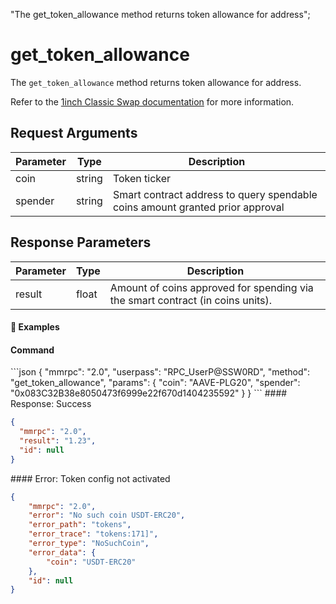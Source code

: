   "The get_token_allowance method returns token allowance for address";

# get\_token\_allowance

The `get_token_allowance` method returns token allowance for address.

Refer to the [1inch Classic Swap documentation](https://portal.1inch.dev/documentation/apis/swap/classic-swap/quick-start) for more information.

## Request Arguments

| Parameter | Type   | Description                                                                   |
| --------- | ------ | ----------------------------------------------------------------------------- |
| coin      | string | Token ticker                                                                  |
| spender   | string | Smart contract address to query spendable coins amount granted prior approval |

## Response Parameters

| Parameter | Type  | Description                                                                    |
| --------- | ----- | ------------------------------------------------------------------------------ |
| result    | float | Amount of coins approved for spending via the smart contract (in coins units). |

#### 📌 Examples

#### Command

<CodeGroup title="" tag="POST" label="get_token_allowance" mm2MethodDecorate="true">
  ```json
  {
    "mmrpc": "2.0",
    "userpass": "RPC_UserP@SSW0RD",
    "method": "get_token_allowance",
    "params": {
      "coin": "AAVE-PLG20",
      "spender": "0x083C32B38e8050473f6999e22f670d1404235592"
    }
  }
  ```
</CodeGroup>

<CollapsibleSection expandedText="Hide Response" collapsedText="Show Response">
  #### Response: Success

  ```json
  {
    "mmrpc": "2.0",
    "result": "1.23",
    "id": null
  }
  ```
</CollapsibleSection>

<CollapsibleSection expandedText="Hide Error Responses" collapsedText="Show Error Responses">
  #### Error: Token config not activated

  ```json
  {
      "mmrpc": "2.0",
      "error": "No such coin USDT-ERC20",
      "error_path": "tokens",
      "error_trace": "tokens:171]",
      "error_type": "NoSuchCoin",
      "error_data": {
          "coin": "USDT-ERC20"
      },
      "id": null
  }
  ```
</CollapsibleSection>
